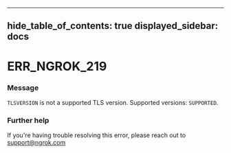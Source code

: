

---
hide_table_of_contents: true
displayed_sidebar: docs
---


# ERR_NGROK_219

### Message
`TLSVERSION` is not a supported TLS version. Supported versions: `SUPPORTED`.

<ErrorDetails />



### Further help
If you're having trouble resolving this error, please reach out to [support@ngrok.com](mailto:support@ngrok.com?subject=Help%20with%20ERR_NGROK_219)

